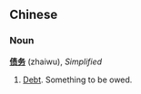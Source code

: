 ==Chinese==

===Noun===
'''[[债]][[务]]''' (zhaiwu), ''Simplified''

#[[Debt]].  Something to be owed.